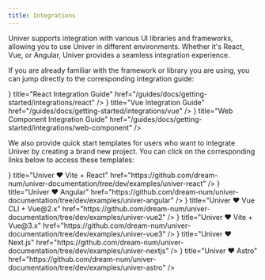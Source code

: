 ```yaml
---
title: Integrations
---
```



Univer supports integration with various UI libraries and frameworks, allowing you to use Univer in different environments. Whether it's React, Vue, or Angular, Univer provides a seamless integration experience.

If you are already familiar with the framework or library you are using, you can jump directly to the corresponding integration guide:

<Cards>
  <Card
    icon={<SiReact className="text-blue-400" />}
    title="React Integration Guide"
    href="/guides/docs/getting-started/integrations/react"
 />
  <Card
    icon={<SiVuedotjs className="text-green-600" />}
    title="Vue Integration Guide"
    href="/guides/docs/getting-started/integrations/vue"
 />
  <Card
    icon={<SiWebcomponentsdotorg className="text-indigo-400" />}
    title="Web Component Integration Guide"
    href="/guides/docs/getting-started/integrations/web-component"
 />
</Cards>

We also provide quick start templates for users who want to integrate Univer by creating a brand new project. You can click on the corresponding links below to access these templates:

<Cards>
  <Card
    icon={<SiReact className="text-blue-400" />}
    title="Univer ❤️ Vite + React"
    href="https://github.com/dream-num/univer-documentation/tree/dev/examples/univer-react"
 />
  <Card
    icon={<SiAngular className="text-red-400" />}
    title="Univer ❤️ Angular"
    href="https://github.com/dream-num/univer-documentation/tree/dev/examples/univer-angular"
 />
  <Card
    icon={<SiVuedotjs className="text-green-600" />}
    title="Univer ❤️ Vue CLI + Vue@2.x"
    href="https://github.com/dream-num/univer-documentation/tree/dev/examples/univer-vue2"
 />
  <Card
    icon={<SiVuedotjs className="text-green-600" />}
    title="Univer ❤️ Vite + Vue@3.x"
    href="https://github.com/dream-num/univer-documentation/tree/dev/examples/univer-vue3"
 />
  <Card
    icon={<SiNextdotjs className="text-zinc-800 dark:text-zinc-200" />}
    title="Univer ❤️ Next.js"
    href="https://github.com/dream-num/univer-documentation/tree/dev/examples/univer-nextjs"
 />
  <Card
    icon={<SiAstro className="text-pink-400" />}
    title="Univer ❤️ Astro"
    href="https://github.com/dream-num/univer-documentation/tree/dev/examples/univer-astro"
 />
</Cards>
